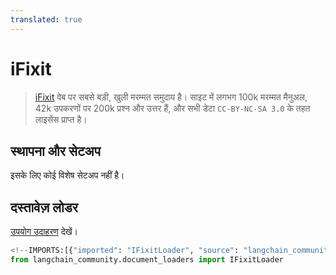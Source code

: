 ```yaml
---
translated: true
---
```


# iFixit

>[iFixit](https://www.ifixit.com) वेब पर सबसे बड़ी, खुली मरम्मत समुदाय है। साइट में लगभग 100k मरम्मत मैनुअल, 42k उपकरणों पर 200k प्रश्न और उत्तर हैं, और सभी डेटा `CC-BY-NC-SA 3.0` के तहत लाइसेंस प्राप्त है।

## स्थापना और सेटअप

इसके लिए कोई विशेष सेटअप नहीं है।

## दस्तावेज़ लोडर

[उपयोग उदाहरण](/docs/integrations/document_loaders/ifixit) देखें।

```python
<!--IMPORTS:[{"imported": "IFixitLoader", "source": "langchain_community.document_loaders", "docs": "https://api.python.langchain.com/en/latest/document_loaders/langchain_community.document_loaders.ifixit.IFixitLoader.html", "title": "iFixit"}]-->
from langchain_community.document_loaders import IFixitLoader
```
